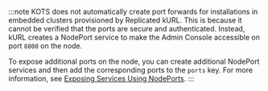:::note
KOTS does not automatically create port forwards for installations in embedded clusters provisioned by Replicated kURL. This is because it cannot be verified that the ports are secure and authenticated. Instead, kURL creates a NodePort service to make the Admin Console accessible on port `8800` on the node. 

To expose additional ports on the node, you can create additional NodePort services and then add the corresponding ports to the `ports` key. For more information, see [Exposing Services Using NodePorts](/vendor/kurl-nodeport-services).
:::